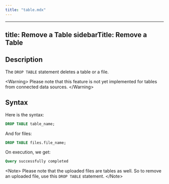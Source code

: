 ```yaml
---
title: "table.mdx"
---
```


---
title: Remove a Table
sidebarTitle: Remove a Table
---

## Description

The `DROP TABLE` statement deletes a table or a file.

&lt;Warning&gt;
Please note that this feature is not yet implemented for tables from connected data sources.
&lt;/Warning&gt;

## Syntax

Here is the syntax:

```sql
DROP TABLE table_name;
```

And for files:

```sql
DROP TABLE files.file_name;
```

On execution, we get:

```sql
Query successfully completed
```

&lt;Note&gt;
Please note that the uploaded files are tables as well. So to remove an uploaded file, use this `DROP TABLE` statement.
&lt;/Note&gt;
